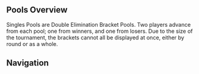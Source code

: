 {{DISPLAYTITLE:Paragon Los Angeles 2015: ''Melee'' Singles Pools}}
{{ParagonLA2015 Tabs |This=2}}
==Pools Overview==
Singles Pools are Double Elimination Bracket Pools. Two players advance from each pool; one from winners, and one from losers.
Due to the size of the tournament, the brackets cannot all be displayed at once, either by round or as a whole.
==Navigation==
{{ParagonLA2015 Singles Pools Navbox}}
